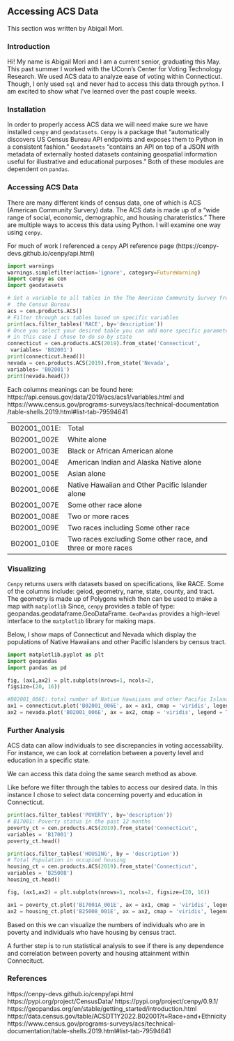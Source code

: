 ## Accessing ACS Data

This section was written by Abigail Mori.

### Introduction

Hi! My name is Abigail Mori and I am a current senior, graduating this May. 
This past summer I worked with the UConn's Center for Voting Technology 
Research. We used ACS data to analyze ease of voting within Connecticut. 
Though, I only used `sql` and never had to access this data through `python`. 
I am excited to show what I've learned over the past couple weeks.

### Installation

In order to properly access ACS data we will need make sure we have installed 
`cenpy` and `geodatasets`. `Cenpy` is a package that "automatically discovers 
US Census Bureau API endpoints and exposes them to Python in a consistent 
fashion." `Geodatasets` "contains an API on top of a JSON with metadata of 
externally hosted datasets containing geospatial information useful for 
illustrative and educational purposes." Both of these modules are dependent 
on `pandas`.

### Accessing ACS Data

There are many different kinds of census data, one of which is ACS (American
Community Survery) data. The ACS data is made up of a "wide range of social, 
economic, demographic, and housing charateristics." There are multiple ways 
to access this data using Python. I will examine one way using `cenpy`.

For much of work I referenced a `cenpy` API reference page 
(https://cenpy-devs.github.io/cenpy/api.html)

```python
import warnings
warnings.simplefilter(action='ignore', category=FutureWarning)
import cenpy as cen
import geodatasets
```

```python
# Set a variable to all tables in the The American Community Survey from
#  the Census Bureau
acs = cen.products.ACS()
# Filter through acs tables based on specific variables
print(acs.filter_tables('RACE', by='description'))
# Once you select your desired table you can add more specific parameters, 
# in this case I chose to do so by state
connecticut = cen.products.ACS(2019).from_state('Connecticut',
 variables= 'B02001')
print(connecticut.head())
nevada = cen.products.ACS(2019).from_state('Nevada', 
variables= 'B02001')
print(nevada.head())
```

Each columns meanings can be found here: 
https://api.census.gov/data/2019/acs/acs1/variables.html and 
https://www.census.gov/programs-surveys/acs/technical-documentation
/table-shells.2019.html#list-tab-79594641

|              |                                                              |
|--------------|--------------------------------------------------------------|
| B02001_001E: | Total                                                        |
| B02001_002E  | White alone                                                  |
| B02001_003E  | Black or African American alone                              |
| B02001_004E  | American Indian and Alaska Native alone                      |
| B02001_005E  | Asian alone                                                  |
| B02001_006E  | Native Hawaiian and Other Pacific Islander alone             |
| B02001_007E  | Some other race alone                                        |
| B02001_008E  | Two or more races                                            |
| B02001_009E  | Two races including Some other race                          |
| B02001_010E  | Two races excluding Some other race, and three or more races |

### Visualizing

`Cenpy` returns users with datasets based on specifications, like RACE. Some of 
the columns include: geiod, geometry, name, state, county, and tract. The 
geometry is made up of Polygons which then can be used to make a map with 
`matplotlib` Since, `cenpy` provides a table of type: 
geopandas.geodataframe.GeoDataFrame. `GeoPandas` provides a high-level interface
to the `matplotlib` library for making maps.

Below, I show maps of Connecticut and Nevada which display the populations 
of Native Hawaiians and other Pacific Islanders by census tract.

```python
import matplotlib.pyplot as plt
import geopandas
import pandas as pd
```

```python
fig, (ax1,ax2) = plt.subplots(nrows=1, ncols=2, 
figsize=(20, 16))

#B02001_006E: total number of Native Hawaiians and other Pacific Islanders
ax1 = connecticut.plot('B02001_006E', ax = ax1, cmap = 'viridis', legend = True)
ax2 = nevada.plot('B02001_006E', ax = ax2, cmap = 'viridis', legend = True)
```

### Further Analysis

ACS data can allow individuals to see discrepancies in voting accessability. 
For instance, we can look at correlation between a poverty level and 
education in a specific state.

We can access this data doing the same search method as above.

Like before we filter through the tables to access our desired data. In this 
instance I chose to select data concerning poverty and education in Connecticut.

```python
print(acs.filter_tables('POVERTY', by='description'))
# B17001: Poverty status in the past 12 months 
poverty_ct = cen.products.ACS(2019).from_state('Connecticut', 
variables = 'B17001')
poverty_ct.head()
```

```python
print(acs.filter_tables('HOUSING', by = 'description'))
# Total Population in occupied housing
housing_ct = cen.products.ACS(2019).from_state('Connecticut', 
variables = 'B25008')
housing_ct.head()
```

```python
fig, (ax1,ax2) = plt.subplots(nrows=1, ncols=2, figsize=(20, 16))

ax1 = poverty_ct.plot('B17001A_001E', ax = ax1, cmap = 'viridis', legend = True)
ax2 = housing_ct.plot('B25008_001E', ax = ax2, cmap = 'viridis', legend = True)
```

Based on this we can visualize the numbers of individuals who are in poverty 
and individuals who have housing by census tract.

A further step is to run statistical analysis to see if there is any dependence
 and correlation between poverty and housing attainment within Connecituct.

### References

https://cenpy-devs.github.io/cenpy/api.html https://pypi.org/project/CensusData/ https://pypi.org/project/cenpy/0.9.1/ https://geopandas.org/en/stable/getting_started/introduction.html https://data.census.gov/table/ACSDT1Y2022.B02001?t=Race+and+Ethnicity https://www.census.gov/programs-surveys/acs/technical-documentation/table-shells.2019.html#list-tab-79594641
